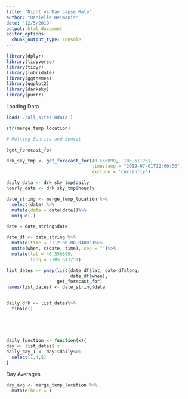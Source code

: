 ```yaml
---
title: "Night vs Day Lapse Rate"
author: "Danielle Reimanis"
date: "12/5/2019"
output: html_document
editor_options: 
  chunk_output_type: console
---
```


```r
library(dplyr)
library(tidyverse)
library(tidyr)
library(lubridate)
library(ggthemes)
library(ggplot2)
library(darksky)
library(purrr)

```

Loading Data
```r

load('./all_sites.Rdata')

str(merge_temp_location)

# Pulling Sunrise and Sunset

?get_forecast_for

drk_sky_tmp <- get_forecast_for(40.556899, -105.611251, 
                                timestamp = "2019-07-01T12:00:00",
                                exclude = 'currently')

daily_data <- drk_sky_tmp$daily
hourly_data <- drk_sky_tmp$hourly

date_string <- merge_temp_location %>%
  select(date) %>%
  mutate(date = date(date))%>%
  unique(.)

date = date_string$date

date_df <- date_string %>%
  mutate(time = "T12:00:00-0400")%>%
  unite(when, c(date, time), sep = "")%>%
  mutate(lat = 40.556899,
         long = -105.611251)

list_dates <- pmap(list(date_df$lat, date_df$long,
                        date_df$when), 
                   get_forecast_for)
names(list_dates) <- date_string$date


daily_drk <- list_dates%>%
  tibble()





daily_function <- function(x){
day <- list_dates$`x`
daily_day_1 <- day1$daily%>%
  select(1,4,5)
}

```

Day Averages
```r

day_avg <- merge_temp_location %>%
  mutate(hour = )

```



